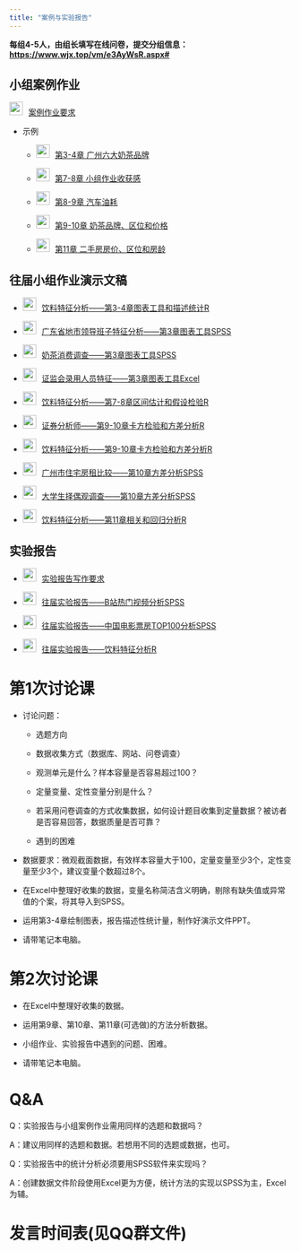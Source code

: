 ```yaml
---
title: "案例与实验报告"
---
```


**每组4-5人，由组长填写在线问卷，提交分组信息：<https://www.wjx.top/vm/e3AyWsR.aspx#> **

## 小组案例作业

<img src="img/link.png" style="width: 24px; height: 24px;margin-right: 10px">[案例作业要求](https://lizongzhang.github.io/stat/teamwork.html)

-   示例

    -   <img src="img/link.png" style="width: 24px; height: 24px;margin-right: 10px">[第3-4章 广州六大奶茶品牌](https://lizongzhang.github.io/stat24/case1pre.html)
  
    -   <img src="img/link.png" style="width: 24px; height: 24px;margin-right: 10px">[第7-8章 小组作业收获感](https://lizongzhang.github.io/stat/case2.html)

    -   <img src="img/link.png" style="width: 24px; height: 24px;margin-right: 10px">[第8-9章 汽车油耗](https://lizongzhang.github.io/stat24/case2pre.html)    
  
    -   <img src="img/link.png" style="width: 24px; height: 24px;margin-right: 10px">[第9-10章 奶茶品牌、区位和价格](https://lizongzhang.github.io/stat/case3.html)
  
    -   <img src="img/link.png" style="width: 24px; height: 24px;margin-right: 10px">[第11章 二手房房价、区位和房龄](https://lizongzhang.github.io/stat/case4.html)

## 往届小组作业演示文稿

-   <img src="img/link.png" style="width: 24px; height: 24px;margin-right: 10px">[饮料特征分析——第3-4章图表工具和描述统计R](https://lizongzhang.github.io/stat/stu6.html)

-   <img src="img/link.png" style="width: 24px; height: 24px;margin-right: 10px">[广东省地市领导班子特征分析——第3章图表工具SPSS](https://lizongzhang.github.io/stat/stu1.html)

-   <img src="img/link.png" style="width: 24px; height: 24px;margin-right: 10px">[奶茶消费调查——第3章图表工具SPSS](https://lizongzhang.github.io/stat/stu2.html)
    
-   <img src="img/link.png" style="width: 24px; height: 24px;margin-right: 10px">[证监会录用人员特征——第3章图表工具Excel](https://lizongzhang.github.io/stat/stu4.html)

-   <img src="img/link.png" style="width: 24px; height: 24px;margin-right: 10px">[饮料特征分析——第7-8章区间估计和假设检验R](https://lizongzhang.github.io/stat/stu8.html)

-   <img src="img/link.png" style="width: 24px; height: 24px;margin-right: 10px">[证券分析师——第9-10章卡方检验和方差分析R](https://lizongzhang.github.io/stat/stu7.html)

-   <img src="img/link.png" style="width: 24px; height: 24px;margin-right: 10px">[饮料特征分析——第9-10章卡方检验和方差分析R](https://lizongzhang.github.io/stat/stu9.html)    
    
-   <img src="img/link.png" style="width: 24px; height: 24px;margin-right: 10px">[广州市住宅房租比较——第10章方差分析SPSS](https://lizongzhang.github.io/stat/stu5.html) 
    
-   <img src="img/link.png" style="width: 24px; height: 24px;margin-right: 10px">[大学生择偶观调查——第10章方差分析SPSS](https://lizongzhang.github.io/stat/stu3.html)

-   <img src="img/link.png" style="width: 24px; height: 24px;margin-right: 10px">[饮料特征分析——第11章相关和回归分析R](https://lizongzhang.github.io/stat/stu10.html) 
    
## 实验报告    

-   <img src="img/link.png" style="width: 24px; height: 24px;margin-right: 10px">[实验报告写作要求](https://lizongzhang.github.io/statwithspss/report.html)


-   <img src="img/link.png" style="width: 24px; height: 24px;margin-right: 10px">[往届实验报告——B站热门视频分析SPSS](https://lizongzhang.github.io/statwithspss/stureportspss1.html)

-   <img src="img/link.png" style="width: 24px; height: 24px;margin-right: 10px">[往届实验报告——中国电影票房TOP100分析SPSS](https://lizongzhang.github.io/statwithspss/stureportspss2.html)

-   <img src="img/link.png" style="width: 24px; height: 24px;margin-right: 10px">[往届实验报告——饮料特征分析R](https://lizongzhang.github.io/stat/stu_report.html)

# 第1次讨论课

-   讨论问题：

    -   选题方向 
    
    -   数据收集方式（数据库、网站、问卷调查）
    
    -   观测单元是什么？样本容量是否容易超过100？
    
    -   定量变量、定性变量分别是什么？
    
    -   若采用问卷调查的方式收集数据，如何设计题目收集到定量数据？被访者是否容易回答，数据质量是否可靠？
    
    -   遇到的困难

-   数据要求：微观截面数据，有效样本容量大于100，定量变量至少3个，定性变量至少3个，建议变量个数超过8个。

-   在Excel中整理好收集的数据，变量名称简洁含义明确，剔除有缺失值或异常值的个案，将其导入到SPSS。

-   运用第3-4章绘制图表，报告描述性统计量，制作好演示文件PPT。

-   请带笔记本电脑。

# 第2次讨论课

-   在Excel中整理好收集的数据。

-   运用第9章、第10章、第11章(可选做)的方法分析数据。

-   小组作业、实验报告中遇到的问题、困难。

-   请带笔记本电脑。

# Q&A

Q：实验报告与小组案例作业需用同样的选题和数据吗？

A：建议用同样的选题和数据。若想用不同的选题或数据，也可。

Q：实验报告中的统计分析必须要用SPSS软件来实现吗？

A：创建数据文件阶段使用Excel更为方便，统计方法的实现以SPSS为主，Excel为辅。



# 发言时间表(见QQ群文件)






